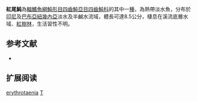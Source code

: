 {{Speciesbox
| name = 紅尾魨
| image = 
| image_width = 250px
| status = NE
| status_system = IUCN3.1 
| genus = Tetraodon
| species = erythrotaenia
| authority = [[Bleeker|Bleeker]], 1853
| synonyms = 
}}
'''紅尾魨'''為[[輻鰭魚綱|輻鰭魚綱]][[魨形目|魨形目]][[四齒魨亞目|四齒魨亞目]][[四齒魨科|四齒魨科]]的其中一[[種|種]]，為熱帶淡水魚，分布於[[印尼|印尼]]及[[巴布亞紐幾內亞|巴布亞紐幾內亞]]淡水及半鹹水流域，體長可達8.5公分，棲息在溪流底層水域、[[紅樹林|紅樹林]]，生活習性不明。
==参考文献==
*{{FishBase_species|genus=Tetraodon|species=erythrotaenia|year=2014|month=3}}

== 扩展阅读 ==
{{refbegin}}
{{wikispecies-inline|Tetraodon erythrotaenia|紅尾魨}}
{{refend}}
{{Taxonbar|from=Q935667}}

[[Category:魨屬|erythrotaenia]]
[[Category:1853年描述的魚類|T]]


{{魚類小作品}}